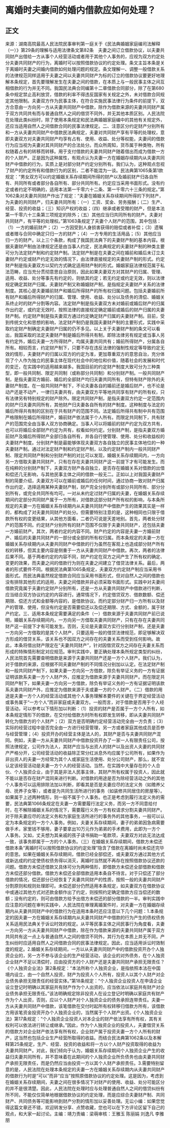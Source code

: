 # 离婚时夫妻间的婚内借款应如何处理？
## 正文
来源：湖南高院最高人民法院民事审判第一庭关于《民法典婚姻家庭编司法解释（一）》第29条的理解与适用法律条文第82条　夫妻之间订立借款协议，以夫妻共同财产出借给一方从事个人经营活动或者用于其他个人事务的，应视为双方约定处分夫妻共同财产的行为，离婚时可以按照借款协议的约定处理。条文主旨本条是关于离婚时夫妻之间婚内借款如何处理问题的规定。条文理解一、调整一般借款关系的法律规范同样适用于夫妻之间以夫妻共同财产为标的订立的借款协议要更好地理解本条规定，首先要理解发生在夫妻之间的借款，在本质上与一般民事主体之间互相借款的行为并无不同。我国民法典合同编第十二章借款合同部分，除了在第680条中规定禁止高利放贷，借款的利率不得违反国家有关规定之外，未对借款合同规定其他限制。夫妻双方作为民事主体，在符合实施民事法律行为条件的前提下，双方合意由一方向另一方从夫妻共同财产中借款，除作为借款来源的夫妻共同财产属于双方共同共有而与普通自然人之间的借贷不同外，并无其他本质区别。人民法院在处理此类纠纷时，除了使用本条规定和民法典婚姻家庭编中的其他有关规定外，还应当适用自然人之间借款合同的民事法律规定。二、注意区分约定财产分别所有和一方从夫妻共同财产中借款民法典规定，夫妻对共同财产享有平等的处理权，意即夫妻双方对夫妻共同财产均享有占有、使用、收益、处分等权能，夫妻间的借款行为应当视为夫妻对其共同财产的合法处分。而众所周知，货币属于种类物，所有权随着占有的转移而转移。用于支付借款的夫妻共同财产随着借出而成为借款一方的个人财产。正是因为这种属性，有观点认为夫妻一方在婚姻存续期内从夫妻共同财产中借款的行为，实质上是对部分财产约定分别所有。我们认为，这种观点忽视了财产的约定所有和借款行为的区别，二者不能混为一谈。民法典第1065条第1款规定：“男女双方可以约定婚姻关系存续期间所得的财产以及婚前财产归各自所有、共同所有或者部分各自所有、部分共同所有。约定应当采用书面形式。没有约定或者约定不明确的，适用本法第一千零六十二条、第一千零六十三条的规定。”第1062条对夫妻共同财产作出了规定：“夫妻在婚姻关系存续期间所得的下列财产，为夫妻的共同财产，归夫妻共同所有：（一）工资、奖金、劳务报酬；（二）生产、经营、投资的收益；（三）知识产权的收益；（四）继承或者受赠的财产，但是本法第一千零六十三条第三项规定的除外；（五）其他应当归共同所有的财产。夫妻对共同财产，有平等的处理权。”第1063条规定了夫妻个人财产的范围，其中包括：（1）一方的婚前财产；（2）一方因受到人身损害获得的赔偿或者补偿；（3）遗嘱或者赠与合同中确定只归一方的财产；（4）一方专用的生活用品；（5）其他应当归一方的财产。以上三个条款，构成了我国民法典下的夫妻财产制的基本内容。根据夫妻财产制由法律规定还是由当事人约定，民法典规定的夫妻财产制的种类主要可分为法定财产制和约定财产制。法定财产制是在夫妻之间在婚前和婚后未订立夫妻财产约定或财产约定无效的情况下，由法律直接规定的夫妻财产制的形式。约定财产制是指夫妻双方以契约方式确定适用财产制的形式。婚姻家庭法律规范属于私法范畴，应当充分贯彻意思自治原则，因此如果夫妻双方对其财产的归属、管理、适用、收益、处分等事先有约定的，则依其约定；若无约定或约定无效，则以法律规定确定其财产归属。夫妻财产制又称婚姻财产制，是指规定夫妻财产关系的法律制度。其核心是夫妻婚前财产和婚后所得财产的所有权归属问题。包括夫妻婚前所有财产和婚后所得财产的归属、管理、使用、收益、处分以及债务的清偿、婚姻关系终止时的财产分割等内容。法定财产制是指夫妻双方未对婚前或婚后财产的归属作出约定，或约定无效时，按照法律的直接规定确定婚前或婚后的财产归属的夫妻财产制。约定财产制是指夫妻双方通过约定确定财产归属的夫妻财产制。目前，受到传统文化和思想的影响，法定财产制仍是我国夫妻财产制的主要形式，实践中采取约定财产制确定夫妻财产归属的仍不多见。以上关于夫妻财产制的条文可以看出，我国采取的法定夫妻财产制是婚后所得共有制，即除法律另有规定或当事人另有约定外，婚后夫妻一方所得财产，均属夫妻共同共有；婚前所得财产，分属各自所有。相较而言，约定财产制下，只要不存在违反法律的强制性规定等导致约定无效的情形，夫妻财产的归属以双方的约定为准，更加尊重双方的意思自治，充分体现了个人作为独立的民事主体在现代社会中的地位和价值，随着社会的发展和时代的变迁，在实践中的适用越来越多。我国目前的约定财产制度大致可分为三种类型，即一般共同制、限定共同制（或称部分共同制）和分别财产制。一般共同财产制，是指夫妻双方婚前、婚后的全部财产均归夫妻共同所有，但特有财产除外的夫妻财产制度。在一般共同财产制下，不论夫妻各自的婚前还是婚后财产，也不论是动产还是不动产，一律归夫妻共有，由夫妻双方平等地共同享有财产的所有权，只有法律另有特别规定的财产除外。限定共同财产制，是指夫妻双方约定一定范围内的财产归夫妻共同所有，其他财产归夫妻各自所有的财产制度。这种制度与法定的婚后所得共有制的区别在于共有财产的范围不同。法定婚后所得共有制中共有范围严格限制在婚后所得财产，婚前财产依法属于个人所有。而限定共同制下，共有财产的范围完全由当事人双方协商确定。当事人可以将婚前的财产约定为双方共有，也可以将婚后全部财产约定为共有，权看如何约定。分别财产制，是指夫妻双方婚前财产及婚后所得财产全部归各自所有，并各自行使管理、使用、处分和收益权的夫妻财产制度。分别财产制是最能够体现夫妻双方各自独立的民事主体地位的一种夫妻财产制。通过对法定财产制和约定财产制，以及约定财产制内一般共同财产制、限定共同财产制和分别财产制的对比可以发现，婚姻关系存续期间内，一方向另一方借取夫妻共同财产，只有在存在夫妻共同财产这一前提下才有可能发生。而在纯粹的分别财产制下，夫妻双方财产各自独立，是否存在婚姻关系对借款的出借和偿还几无影响，与其他民事主体之间的借款一般无二。正如以上对我国夫妻财产制的简要介绍，夫妻双方可以在婚前或婚后的任何时间，通过协商一致对财产归属作出约定，选择适用某种夫妻财产制，财产完全分别所有或部分共同所有、部分分别所有，或完全共同所有均可。一对从未约定过财产归属的夫妻，在婚姻关系存续期间约定部分共同财产属于一方所有，对借款这部分财产所有权的影响，与本条所规定的夫妻一方在婚姻关系存续期内从夫妻共同财产中借款产生的效果其实是一样的，都构成了对夫妻共同财产的处分。但需要特别注意的是，这种相同也只限于借款所有权的变更结果，从其他方面看，二者仍可说是天差地别。首先，两者处分财产的范围不同。约定财产分别所有的财产范围不仅限于夫妻共同财产，还包括夫妻一方婚前财产。其次，两者约定的内容不同。财产约定的内容是夫妻一方婚前财产、婚后的夫妻共同财产的一部分或全部的所有权归属。而本条规定的夫妻一方在婚姻关系存续期内从夫妻共同财产中借款的行为虽然在客观上也造成部分财产所有权的转移，但其主要内容是侧重于一方从夫妻共同财产中借款。再次，两者的法律后果不同。基于两者约定的内容不同，财产约定在双方之间产生了所有权的确定、变更的效果，而夫妻之间的借款行为则在夫妻之间建立了借贷法律关系。最后，两者的形式要件不同。根据民法典第1065条规定，夫妻双方约定财产制应当采用书面形式。而民法典虽然规定借款合同应当采用书面形式，但对自然人之间的借款也没有排除其他形式的适用，夫妻之间借款并非必须采取书面形式。实践中对夫妻间借款究竟属于夫妻约定财产分别所有，还是一方从夫妻共同财产中借款进行判断，应当结合双方协议约定的内容进行。通常情况下，约定借贷双方、借款数额、偿还期限、偿还方式和金额等内容的，是借款协议。而约定部分财产归一方所有以及财产的管理、使用，但没有约定是否需要偿还以及偿还期限、方式、金额的，属于财产约定。三、适用本条规定需要满足的条件（一）借款来源于夫妻共同财产前已说明，婚姻关系存续期间内，一方向另一方借取夫妻共同财产，只有在存在夫妻共同财产这一前提下才有可能发生。否则，无论是夫妻双方实行分别财产制，还是夫妻一方向另一方借取的是其个人财产，只要适用一般的借贷法律规范，即足够解决双方形成的借贷关系，该关系也不因双方之间存在的夫妻关系而受到任何影响。故此，本条将借出财产限定在“夫妻共同财产”，针对因借贷双方之间存在夫妻关系而形成的特殊情形制定对应规范。审判实践中，要正确处理本条所规定类型的纠纷，人民法院首先需要查明借款是来源于夫妻共同财产还是一方个人财产。我们认为，对于借款的来源，应根据不同夫妻财产制的不同情况分别加以认定。在法定财产制和一般共同财产制下，如果夫妻一方向另一方借款，除负有举证义务的一方有证据证明该款系夫妻一方个人财产外，应推定为借款来源于夫妻共同财产。而在限定共同财产制下，如果夫妻一方向另一方借款，除负有举证义务的一方有证据证明该款系夫妻共同财产外，应推定为借款来源于夫或妻一方的个人财产。（二）借款的用途是夫妻一方个人的经营活动或其他个人事务理解本要件的关键在于界定经营活动或事务属于“一方个人”而非家庭或夫妻双方。一般而言，对于借款是否用于个人经营活动，可以参考以下情形加以判断：（1）投资的财产是否属于一方个人所有，如本条规定情形下的借款，在交付给借款方时所有权即发生转移，即从夫妻共同财产转化为借款方的个人财产；（2）双方是否明确约定经营活动完全由一方负责；（3）实际的经营过程中是否完全由一方进行经营管理，另一方或者家庭其他成员是否参与经营管理；（4）投资开办的经营主体是法人的，其财产是否与夫妻共同财产混同。例如，夫妻一方从夫妻共同财产中借款投资开办了一家一人有限责任公司，按照法律规定，公司作为法人，其财产应当与出资人的财产以及出资人夫妻的共同财产严格分开，公司经营活动的收益除正常分红派息外均应属于公司所有，如果作为非出资人的夫妻一方经常为其个人或家庭生活使用、处分公司财产，那么，就不宜认定该经营活动是夫妻一方个人的经营活动。当然，在实践中大量存在的个人合伙、个人独资企业，由于其是非法人民事主体，其财产所有权属于投资人，因此就不能以是否存在财产混同来进行判断。对借款的用途是否为除经营活动之外的其他个人事务可以运用排除法加以判断，即看其是否是夫妻应尽的法定义务（如赡养父母、抚养子女等），或者是为共同生活所进行的事务（如装修共同居住的房屋等）。如果属于上述两种情形，则一般不属于个人事务。也正是考虑到履行法定义务的需要，民法典第1066条规定在夫妻一方需要履行法定义务，而另一方不同意给付时，在不解除婚姻关系的情况下，需要履行义务一方有权请求分割夫妻共同财产。对于除夫妻应尽的法定义务和为家庭生活所进行的事务外的其他事务，一般可以认定为本条规定的一方个人事务。例如，夫妻关系存续期间，妻子的弟弟因急病需要做手术，家里钱不够用，妻子要拿出10万元作为弟弟的手术费用，此即为一方个人事务。又如，丈夫想为其亲戚的孩子读书捐助一笔款项，夫妻双方对此无法达成一致，该事务即属于一方的个人事务。（三）在婚姻关系存续期间，借款方未偿还借款本条“离婚时可以按照借款协议的约定处理”隐含了借款在离婚时尚未偿还完毕的意思。如果在婚姻关系存续期间，借款已经全部偿还，或夫妻双方通过其他方式或新达成的约定使债权债务得以消灭，离婚时当然就不再存在按照借款协议还款的问题。借款方未偿还借款又具体可分为两种情形，即借款方未偿还全部借款和借款方未偿还部分借款。借款方未偿还全部借款适用本条自不待言。对于只偿还了部分借款的情况，偿还部分已经恢复了夫妻共同财产的性质，按照一般的夫妻共同财产分割原则和规则处理即可。未偿还部分仍然适用本条规定，如夫妻双方在借款协议中或通过其他方式对还款金额作出了约定，则按照约定确定借款方应当偿还的数额；没有约定的，则可由借款方给予出借方未偿还的部分借款的一半。审判实践中应注意的问题在审判实践中，人民法院在审理离婚案件时，对夫妻一方在婚姻存续期内从夫妻共同财产中的借款行为在适用本条时还应注意以下几个问题：1.本条规定的因夫妻一方在婚姻关系存续期内从夫妻共同财产中借款的行为产生的债权债务关系适用民法典关于诉讼时效的规定。从平等民事主体之间民事行为角度看，夫妻一方向另一方从夫妻共同财产中借款，除在作为借款来源的夫妻共同财产属于双方共同共有这一点上与普通自然人之间的借贷不同外，其行为在本质上并无不同，产生纠纷时应适用自然人之间借款合同的民事法律规定。因此，应当适用诉讼时效制度的规定。2.婚姻关系存续期间，一方以从夫妻共同财产中的借款投资开办个人独资企业的，另一方不参与该企业的生产经营活动，该企业的对外债务，在个人独资企业财产不足以清偿时，应由投资方的个人财产还是夫妻共同财产承担无限责任？《个人独资企业法》第2条规定：“本法所称个人独资企业，是指依照本法在中国境内设立，由一个自然人投资，财产为投资人个人所有，投资人以其个人财产对企业债务承担无限责任的经营实体。”第18条规定：“个人独资企业投资人在申请企业设立登记时明确以其家庭共有财产作为个人出资的，应当依法以家庭共有财产对企业债务承担无限责任。”该法明确规定除非投资人在设立登记时明确以家庭共有财产作为个人出资，否则，应以个人财产对个人独资企业的债务承担连带责任。夫妻一方从夫妻共同财产中借款，该笔借款在交付时起所有权转移归借款方所有，该借款方用该笔资金投资开办个人独资企业的，当然属于个人财产出资。《个人独资企业法》第17条规定：“个人独资企业投资人对本企业的财产依法享有所有权，其有关权利可以依法进行转让或继承。”因此，作为个人独资企业的投资人，夫妻借贷关系的借款方对企业财产依法享有所有权，企业财产属于投资夫妻一方个人所有的财产，这当然也包括企业生产经营所取得的收益。而结合民法典第1062条以及本解释第25条规定，生产、经营、投资的收益和将一方以个人财产投资取得的收益为夫妻共同财产。对此，我们倾向于认为，婚姻关系存续期间个人独资企业产生的收益归夫妻共同所有，并不意味着在此期间的个人独资企业所负债务也由夫妻共同财产承担无限责任，而是仍然应当由投资一方以其个人财产承担责任。3.需要特别留意的是，人民法院在处理本条规定的夫妻一方在婚姻关系存续期内从夫妻共同财产的借款行为时是“可以”而非“应当”按照原借款协议的约定处理。这是因为，考虑到在婚姻关系存续期间，夫妻之间在很多情况下对财产的使用、收益、处分可能区分的并不是很清楚。因此，人民法院在处理时应与处理普通自然人之间的借贷纠纷有所不同，不能仅仅简单地根据借款协议的约定处理，而是应综合夫妻财产制、共同财产、共同债务等可能影响到财产分割的情形加以妥善处理。无讼小编：如果您觉得这篇文章还不错，欢迎转发分享、点赞收藏，您也可以在下方评论区留下自己的观点，和大家一起讨论。主编：靖力责编：梁萌审核：王雅玉 陈丽娟 刘逸凡 李雅朋